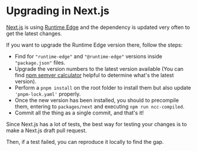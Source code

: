 # Upgrading in Next.js

[Next.js](https://github.com/vercel/next.js/) is using [Runtime Edge](https://runtime-edge.vercel.app/) and the dependency is updated very often to get the latest changes.

If you want to upgrade the Runtime Edge version there, follow the steps:

- Find for `"runtime-edge"` and `"@runtime-edge"` versions inside `"package.json"` files.
- Upgrade the version numbers to the latest version available (You can find [npm semver calculator](https://semver.npmjs.com/) helpful to determine what's the latest version).
- Perform a `pnpm install` on the root folder to install them but also update `'pnpm-lock.yaml'` properly.
- Once the new version has been installed, you should to precompile them, entering to `packages/next` and executing `npm run ncc-compiled`.
- Commit all the thing as a single commit, and that's it!

Since Next.js has a lot of tests, the best way for testing your changes is to make a Next.js draft pull request.

Then, if a test failed, you can reproduce it locally to find the gap.
